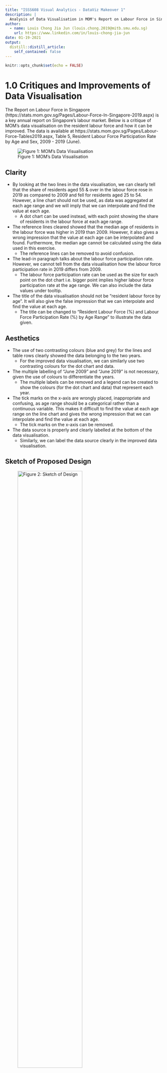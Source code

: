 ```yaml
---
title: "ISSS608 Visual Analytics - DataViz Makeover 1"
description: |
  Analysis of Data Visualisation in MOM's Report on Labour Force in Singapore.
author:
  - name: Louis Chong Jia Jun (louis.chong.2019@mitb.smu.edu.sg)
    url: https://www.linkedin.com/in/louis-chong-jia-jun
date: 01-19-2021
output:
  distill::distill_article:
    self_contained: false
---
```



```r
knitr::opts_chunk$set(echo = FALSE)
```

# 1.0 Critiques and Improvements of Data Visualisation

The Report on Labour Force in Singapore (https://stats.mom.gov.sg/Pages/Labour-Force-In-Singapore-2019.aspx) is a key annual report on Singapore's labour market. Below is a critique of MOM's data visualisation on the resident labour force and how it can be improved. The data is available at https://stats.mom.gov.sg/Pages/Labour-Force-Tables2019.aspx, Table 5, Resident Labour Force Participation Rate by Age and Sex, 2009 - 2019 (June).

![Figure 1: MOM's Data Visualisation](https://raw.githubusercontent.com/louischong1990/blog/master/Makeover1/DataViz1.png)

## Clarity

* By looking at the two lines in the data visualisation, we can clearly tell that the share of residents aged 55 & over in the labour force rose in 2019 as compared to 2009 and fell for residents aged 25 to 54. However, a line chart should not be used, as data was aggregated at each age range and we will imply that we can interpolate and find the value at each age.
  + A dot chart can be used instead, with each point showing the share of residents in the labour force at each age range.

* The reference lines cleared showed that the median age of residents in the labour force was higher in 2019 than 2009. However, it also gives a wrong impression that the value at each age can be interpolated and found. Furthermore, the median age cannot be calculated using the data used in this exercise.
  + The reference lines can be removed to avoid confusion.

* The lead-in paragraph talks about the labour force participation rate. However, we cannot tell from the data visualisation how the labour force participation rate in 2019 differs from 2009.
  + The labour force participation rate can be used as the size for each point on the dot chart i.e. bigger point implies higher labour force participation rate at the age range. We can also include the data values under tooltip.

* The title of the data visualisation should not be "resident labour force by age". It will also give the false impression that we can interpolate and find the value at each age.
  + The title can be changed to "Resident Labour Force (%) and Labour Force Participation Rate (%) by Age Range" to illustrate the data given.

## Aesthetics

* The use of two contrasting colours (blue and grey) for the lines and table rows clearly showed the data belonging to the two years.
  + For the improved data visualisation, we can similarly use two contrasting colours for the dot chart and data.

* The multiple labelling of "June 2009" and "June 2019" is not necessary, given the use of colours to differentiate the years.
  + The multiple labels can be removed and a legend can be created to show the colours (for the dot chart and data) that represent each year.

* The tick marks on the x-axis are wrongly placed, inappropriate and confusing, as age range should be a categorical rather than a continuous variable. This makes it difficult to find the value at each age range on the line chart and gives the wrong impression that we can interpolate and find the value at each age.
  + The tick marks on the x-axis can be removed.

* The data source is properly and clearly labelled at the bottom of the data visualisation.
  + Similarly, we can label the data source clearly in the improved data visualisation.

## Sketch of Proposed Design

![Figure 2: Sketch of Design](/Distill/blog/Makeover1/Sketch1.jpg){width=70%}

* The dot chart can show the share of residents in the labour force at each age range without confusing readers that the values can be interpolated at each age.
* The labour force participation rate can be easily compared by looking at the size of the dots for the two years.
* For each dot (or data point), the exact values of the share of resident labour force and labour force participation rate can be found under tooltip.


# 2.0 Step-by-Step Description of Data Visualisation Preparation

## Data Preparation

* The relevant data values i.e. Share of Resident Labour Force (RLF) and Labour Force Participation Rate (LFPR) at all age ranges in 2009 and 2019 are collated in Excel and imported onto Tableau.
  
![Figure 3: Collated Data Values on Excel](/Distill/blog/Makeover1/Picture1.png){width=30%}

![Figure 4: Imported Data Values](/Distill/blog/Makeover1/Picture2.png){width=40%}

* Each column is renamed to appropriately represent the data values i.e. Age Range, RLF 2009, RLF 2019, LFPR 2009, LFPR 2019.
  
![Figure 5: Imported Data Values with Renamed Columns](/Distill/blog/Makeover1/Picture3.png){width=50%}

## Dot Chart

* "Age Range" is placed under Columns and "RLF 2009" and "RLF 2019" are placed under Rows.
  
![Figure 6: Dot Chart Part 1](/Distill/blog/Makeover1/Picture4.png){width=60%}

* The bar charts are converted into dot chart by clicking on dual axis. The axes are also synchronised.
  
![Figure 7: Dot Chart Part 2](/Distill/blog/Makeover1/Picture5.png){width=50%}

* As the x-axis (Age Range) is vertically oriented, it's not easily readable. Thus, the axis is rotated and the chart is set to fit the width.
  
![Figure 8: Dot Chart Part 3](/Distill/blog/Makeover1/Picture6.png){width=70%}

* To allow comparison of the labour force participation rate, "LFPR 2009" and "LFPR 2019" are placed under Size. The size of the dots will reflect the labour force participation rate i.e. larger dot will indicate higher labour force participation rate.
  
![Figure 9: Dot Chart Part 4](/Distill/blog/Makeover1/Picture7.png){width=80%}

* As there are overlaps of the dots, the opacity is set at 50% to allow easier comparison between the data values in 2009 and 2019.
  
![Figure 10: Dot Chart Part 5](/Distill/blog/Makeover1/Picture8.png){width=80%}

* To further facilitate comparison of labour force participation rate between 2009 and 2019, the size of the dots is increased.
  
![Figure 11: Dot Chart Part 6](/Distill/blog/Makeover1/Picture9.png){width=90%}

* Age Range, RLF, LFPR and the relevant period are added to Tooltip to let readers find the exact data values at each dot if required.
  
![Figure 12: Dot Chart Part 7](/Distill/blog/Makeover1/Picture10.png){width=90%}

* A legend is created to show the colours that represent each year and therefore, multiple labelling is not required. The headers are also hidden to simplify the chart for readers.
  
![Figure 13: Dot Chart (Final)](/Distill/blog/Makeover1/Picture11.png){width=80%}

## Data on Share of Resident Labour Force

* "Age Range" is placed under Columns and "RLF 2009" and "RLF 2019" are placed under Rows. "Show Me" is clicked to generate the data table for share of resident labour force. "Measure Names" is placed under Color to change the font color to match the year.
  
![Figure 14: RLF Data](/Distill/blog/Makeover1/Picture12.png){width=90%}

## Dashboard

* A dashboard is created. The title, lead-in paragraph and source are added as text. The dot chart and RLF data are added.


# 3.0 Proposed Data Visualisation Using Tableau

![Figure 15: Tableau Design](/Distill/blog/Makeover1/Tableau1.png)

## Major Observations

* The share of resident labour force aged 55 & over rose from 15.6% in 2009 to 24.7% in 2019, with notable rise from 4.60% in 2009 to 7.30% in 2019 for residents aged 60 to 64 and from 1.80% in 2009 to 4.50% in 2019 for residents aged 65 to 69.
* This was partly due to the higher labour force participation rate for residents aged 55 & over, most notably 63.90% in 2019 vs 50.60% in 2009 for residents aged 60 to 64, and 46.10% in 2019 vs 29.90% in 2009 for residents aged 65 to 69.
* The labour force participation rate was generally higher in 2019 than 2009 for all age ranges except 20 to 24, which was 61.00% in 2019 vs 63.50% in 2009. Despite this, the overall share of resident labour force aged 25 to 54 declined from 75.3% to 67.5%.